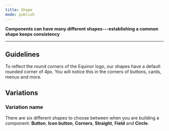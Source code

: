 ```yaml
---
title: Shape
mode: publish
---
```



**Components can have many different shapes---establishing a common shape keeps consistency**
<!--One to two sentences as an introduction to the component-->

***

## Guidelines
<!--List how to use it, sizes, widths, grid interactions, color allowances -->

To reflect the round corners of the Equinor logo, our shapes have a default rounded corner of 4px. You will notice this in the corners of buttons, cards, menus and more.



## Variations 


### Variation name
<!--One ### heading per frame in Figma, explaining each component in that frame. One 'content' section per variation if needed -->

There are six different shapes to choose between when you are building a component: **Button**, **Icon button**, **Corners**, **Straight**, **Field** and **Circle**.
